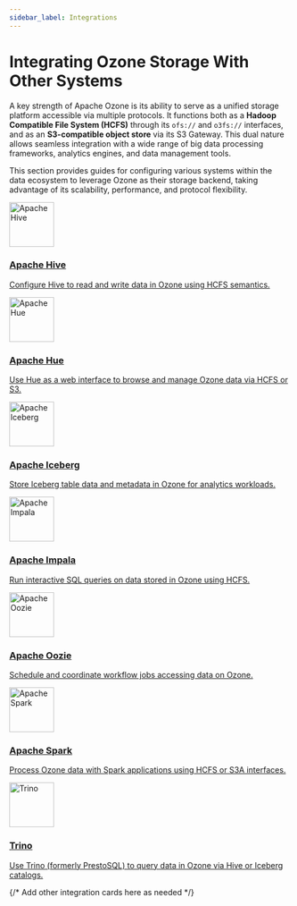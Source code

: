 ```yaml
---
sidebar_label: Integrations
---
```


# Integrating Ozone Storage With Other Systems


A key strength of Apache Ozone is its ability to serve as a unified storage platform accessible via multiple protocols. It functions both as a **Hadoop Compatible File System (HCFS)** through its `ofs://` and `o3fs://` interfaces, and as an **S3-compatible object store** via its S3 Gateway. This dual nature allows seamless integration with a wide range of big data processing frameworks, analytics engines, and data management tools.

This section provides guides for configuring various systems within the data ecosystem to leverage Ozone as their storage backend, taking advantage of its scalability, performance, and protocol flexibility.

<div className="container">
  <div className="row">
    <div className="col col--4 margin-bottom--lg">
      <a className="card padding--lg card--full-height" href="hive">
        <div className="text--center">
          <img
            src="/img/integrations/hive.svg"
            alt="Apache Hive"
            className="themedImage_W2dc"
            width="80"
            height="80"
          />
          <h3>Apache Hive</h3>
        </div>
        <div style={{ textAlign: 'center', marginTop: '10px' }}>
          <p>Configure Hive to read and write data in Ozone using HCFS semantics.</p>
        </div>
      </a>
    </div>
    <div className="col col--4 margin-bottom--lg">
      <a className="card padding--lg card--full-height" href="hue">
        <div className="text--center">
          <img
            src="/img/integrations/hue.svg"
            alt="Apache Hue"
            className="themedImage_W2dc"
            width="80"
            height="80"
          />
          <h3>Apache Hue</h3>
        </div>
        <div style={{ textAlign: 'center', marginTop: '10px' }}>
          <p>Use Hue as a web interface to browse and manage Ozone data via HCFS or S3.</p>
        </div>
      </a>
    </div>
    <div className="col col--4 margin-bottom--lg">
      <a className="card padding--lg card--full-height" href="iceberg">
        <div className="text--center">
          <img
            src="/img/integrations/iceberg.svg"
            alt="Apache Iceberg"
            className="themedImage_W2dc"
            width="80"
            height="80"
          />
          <h3>Apache Iceberg</h3>
        </div>
        <div style={{ textAlign: 'center', marginTop: '10px' }}>
          <p>Store Iceberg table data and metadata in Ozone for analytics workloads.</p>
        </div>
      </a>
    </div>
  </div>
  <div className="row">
    <div className="col col--4 margin-bottom--lg">
      <a className="card padding--lg card--full-height" href="impala">
        <div className="text--center">
          <img
            src="/img/integrations/impala.svg"
            alt="Apache Impala"
            className="themedImage_W2dc"
            width="80"
            height="80"
          />
          <h3>Apache Impala</h3>
        </div>
        <div style={{ textAlign: 'center', marginTop: '10px' }}>
          <p>Run interactive SQL queries on data stored in Ozone using HCFS.</p>
        </div>
      </a>
    </div>
    <div className="col col--4 margin-bottom--lg">
      <a className="card padding--lg card--full-height" href="oozie">
        <div className="text--center">
          <img
            src="/img/integrations/oozie.svg"
            alt="Apache Oozie"
            className="themedImage_W2dc"
            width="80"
            height="80"
          />
          <h3>Apache Oozie</h3>
        </div>
        <div style={{ textAlign: 'center', marginTop: '10px' }}>
          <p>Schedule and coordinate workflow jobs accessing data on Ozone.</p>
        </div>
      </a>
    </div>
    <div className="col col--4 margin-bottom--lg">
      <a className="card padding--lg card--full-height" href="spark">
        <div className="text--center">
          <img
            src="/img/integrations/spark.svg"
            alt="Apache Spark"
            className="themedImage_W2dc"
            width="80"
            height="80"
          />
          <h3>Apache Spark</h3>
        </div>
        <div style={{ textAlign: 'center', marginTop: '10px' }}>
          <p>Process Ozone data with Spark applications using HCFS or S3A interfaces.</p>
        </div>
      </a>
    </div>
  </div>
  <div className="row">
    <div className="col col--4 margin-bottom--lg">
      <a className="card padding--lg card--full-height" href="trino">
        <div className="text--center">
          <img
            src="/img/integrations/trino.svg"
            alt="Trino"
            className="themedImage_W2dc"
            width="80"
            height="80"
          />
          <h3>Trino</h3>
        </div>
        <div style={{ textAlign: 'center', marginTop: '10px' }}>
          <p>Use Trino (formerly PrestoSQL) to query data in Ozone via Hive or Iceberg catalogs.</p>
        </div>
      </a>
    </div>
    {/* Add other integration cards here as needed */}
  </div>
</div>

<DocCardList/>